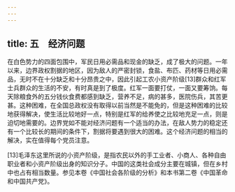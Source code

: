 ```yaml
---
---
---
```

title: 五　经济问题
---




在白色势力的四面包围中，军民日用必需品和现金的缺乏，成了极大的问题。一年以来，边界政权割据的地区，因为敌人的严密封锁，食盐、布匹、药材等日用必需品，无时不在十分缺乏和十分昂贵之中，因此引起工农小资产阶级[13]群众和红军士兵群众的生活的不安，有时真是到了极度。红军一面要打仗，一面又要筹饷。每天除粮食外的五分钱伙食费都感到缺乏，营养不足，病的甚多，医院伤兵，其苦更甚。这种困难，在全国总政权没有取得以前当然是不能免的，但是这种困难的比较地获得解决，使生活比较地好一点，特别是红军的给养使之比较地充足一点，则是迫切地需要的。边界党如不能对经济问题有一个适当的办法，在敌人势力的稳定还有一个比较长的期间的条件下，割据将要遇到很大的困难。这个经济问题的相当的解决，实在值得每个党员注意。



[13]毛泽东这里所说的小资产阶级，是指农民以外的手工业者、小商人、各种自由职业者和小资产阶级出身的知识分子。中国的这类社会成分主要在城镇，但在乡村中也占有相当数量。参见本卷《中国社会各阶级的分析》和本书第二卷《中国革命和中国共产党》。